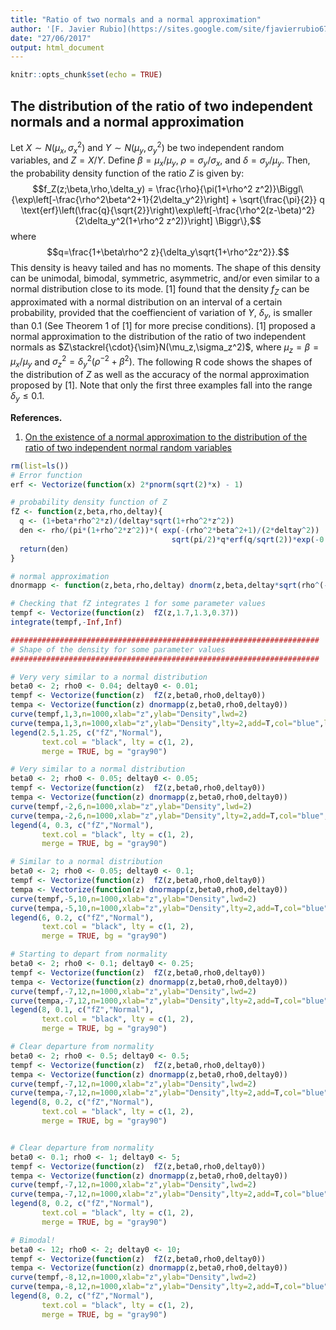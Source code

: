 ```yaml
---
title: "Ratio of two normals and a normal approximation"
author: '[F. Javier Rubio](https://sites.google.com/site/fjavierrubio67/)'
date: "27/06/2017"
output: html_document
---
```


```r
knitr::opts_chunk$set(echo = TRUE)
```

## The distribution of the ratio of two independent normals and a normal approximation

Let $X\sim N(\mu_x,\sigma_x^2)$ and $Y\sim N(\mu_y,\sigma_y^2)$ be two independent random variables, and $Z=X/Y$. Define $\beta = \mu_x/\mu_y$, $\rho=\sigma_y/\sigma_x$, and $\delta = \sigma_y/\mu_y$. Then, the probability density function of the ratio $Z$ is given by:
$$f_Z(z;\beta,\rho,\delta_y) = \frac{\rho}{\pi(1+\rho^2 z^2)}\Biggl\{\exp\left[-\frac{\rho^2\beta^2+1}{2\delta_y^2}\right] + \sqrt{\frac{\pi}{2}} q \text{erf}\left(\frac{q}{\sqrt{2}}\right)\exp\left[-\frac{\rho^2(z-\beta)^2}{2\delta_y^2(1+\rho^2 z^2)}\right] \Biggr\},$$
where
$$q=\frac{1+\beta\rho^2 z}{\delta_y\sqrt{1+\rho^2z^2}}.$$
This density is heavy tailed and has no moments. The shape of this density can be unimodal, bimodal, symmetric, asymmetric, and/or even similar to a normal distribution close to its mode. [1] found that the density $f_Z$ can be approximated with a normal distribution on an interval of a certain probability, provided that the coeffiencient of variation of $Y$, $\delta_y$, is smaller than $0.1$ (See Theorem 1 of [1] for more precise conditions). [1] proposed a normal approximation to the distribution of the ratio of two independent normals as $Z\stackrel{\cdot}{\sim}N(\mu_z,\sigma_z^2)$, where $\mu_z=\beta = \mu_x/\mu_y$ and $\sigma_z^2 = \delta_y^2 (\rho^{-2}+\beta^2)$. The following R code shows the shapes of the distribution of $Z$ as well as the accuracy of the normal approximation proposed by [1]. Note that only the first three examples fall into the range $\delta_y\leq 0.1$.



**References.**

1. [On the existence of a normal approximation to the distribution of the ratio of two independent normal random variables](http://link.springer.com/article/10.1007/s00362-012-0429-2)

```r
rm(list=ls())
# Error function
erf <- Vectorize(function(x) 2*pnorm(sqrt(2)*x) - 1)

# probability density function of Z
fZ <- function(z,beta,rho,deltay){
  q <- (1+beta*rho^2*z)/(deltay*sqrt(1+rho^2*z^2))
  den <- rho/(pi*(1+rho^2*z^2))*( exp(-(rho^2*beta^2+1)/(2*deltay^2))  + 
                                    sqrt(pi/2)*q*erf(q/sqrt(2))*exp(-0.5*(rho^2*(z-beta)^2)/(deltay^2*(1+rho^2*z^2))) )
  return(den)
}

# normal approximation
dnormapp <- function(z,beta,rho,deltay) dnorm(z,beta,deltay*sqrt(rho^(-2)+beta^2))

# Checking that fZ integrates 1 for some parameter values
tempf <- Vectorize(function(z)  fZ(z,1.7,1.3,0.37))
integrate(tempf,-Inf,Inf)

#####################################################################
# Shape of the density for some parameter values
#####################################################################

# Very very similar to a normal distribution
beta0 <- 2; rho0 <- 0.04; deltay0 <- 0.01;
tempf <- Vectorize(function(z)  fZ(z,beta0,rho0,deltay0))
tempa <- Vectorize(function(z) dnormapp(z,beta0,rho0,deltay0))
curve(tempf,1,3,n=1000,xlab="z",ylab="Density",lwd=2)
curve(tempa,1,3,n=1000,xlab="z",ylab="Density",lty=2,add=T,col="blue",lwd=2)
legend(2.5,1.25, c("fZ","Normal"),
       text.col = "black", lty = c(1, 2),
       merge = TRUE, bg = "gray90")

# Very similar to a normal distribution
beta0 <- 2; rho0 <- 0.05; deltay0 <- 0.05;
tempf <- Vectorize(function(z)  fZ(z,beta0,rho0,deltay0))
tempa <- Vectorize(function(z) dnormapp(z,beta0,rho0,deltay0))
curve(tempf,-2,6,n=1000,xlab="z",ylab="Density",lwd=2)
curve(tempa,-2,6,n=1000,xlab="z",ylab="Density",lty=2,add=T,col="blue",lwd=2)
legend(4, 0.3, c("fZ","Normal"),
       text.col = "black", lty = c(1, 2),
       merge = TRUE, bg = "gray90")

# Similar to a normal distribution
beta0 <- 2; rho0 <- 0.05; deltay0 <- 0.1;
tempf <- Vectorize(function(z)  fZ(z,beta0,rho0,deltay0))
tempa <- Vectorize(function(z) dnormapp(z,beta0,rho0,deltay0))
curve(tempf,-5,10,n=1000,xlab="z",ylab="Density",lwd=2)
curve(tempa,-5,10,n=1000,xlab="z",ylab="Density",lty=2,add=T,col="blue",lwd=2)
legend(6, 0.2, c("fZ","Normal"),
       text.col = "black", lty = c(1, 2),
       merge = TRUE, bg = "gray90")

# Starting to depart from normality
beta0 <- 2; rho0 <- 0.1; deltay0 <- 0.25;
tempf <- Vectorize(function(z)  fZ(z,beta0,rho0,deltay0))
tempa <- Vectorize(function(z) dnormapp(z,beta0,rho0,deltay0))
curve(tempf,-7,12,n=1000,xlab="z",ylab="Density",lwd=2)
curve(tempa,-7,12,n=1000,xlab="z",ylab="Density",lty=2,add=T,col="blue",lwd=2)
legend(8, 0.1, c("fZ","Normal"),
       text.col = "black", lty = c(1, 2),
       merge = TRUE, bg = "gray90")

# Clear departure from normality
beta0 <- 2; rho0 <- 0.5; deltay0 <- 0.5;
tempf <- Vectorize(function(z)  fZ(z,beta0,rho0,deltay0))
tempa <- Vectorize(function(z) dnormapp(z,beta0,rho0,deltay0))
curve(tempf,-7,12,n=1000,xlab="z",ylab="Density",lwd=2)
curve(tempa,-7,12,n=1000,xlab="z",ylab="Density",lty=2,add=T,col="blue",lwd=2)
legend(8, 0.2, c("fZ","Normal"),
       text.col = "black", lty = c(1, 2),
       merge = TRUE, bg = "gray90")


# Clear departure from normality
beta0 <- 0.1; rho0 <- 1; deltay0 <- 5;
tempf <- Vectorize(function(z)  fZ(z,beta0,rho0,deltay0))
tempa <- Vectorize(function(z) dnormapp(z,beta0,rho0,deltay0))
curve(tempf,-7,12,n=1000,xlab="z",ylab="Density",lwd=2)
curve(tempa,-7,12,n=1000,xlab="z",ylab="Density",lty=2,add=T,col="blue",lwd=2)
legend(8, 0.2, c("fZ","Normal"),
       text.col = "black", lty = c(1, 2),
       merge = TRUE, bg = "gray90")

# Bimodal!
beta0 <- 12; rho0 <- 2; deltay0 <- 10;
tempf <- Vectorize(function(z)  fZ(z,beta0,rho0,deltay0))
tempa <- Vectorize(function(z) dnormapp(z,beta0,rho0,deltay0))
curve(tempf,-8,12,n=1000,xlab="z",ylab="Density",lwd=2)
curve(tempa,-8,12,n=1000,xlab="z",ylab="Density",lty=2,add=T,col="blue",lwd=2)
legend(8, 0.2, c("fZ","Normal"),
       text.col = "black", lty = c(1, 2),
       merge = TRUE, bg = "gray90")

```


